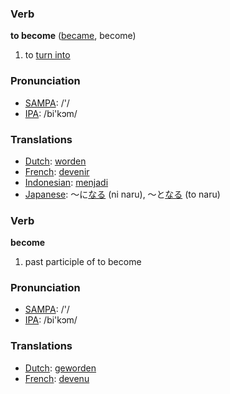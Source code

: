 === Verb ===

'''to become''' ([[became]], become)

# to [[turn into]]

=== Pronunciation ===
*[[w:SAMPA|SAMPA]]: /'/
*[[w:IPA|IPA]]: /bi'kɔm/

=== Translations ===
*[[Dutch]]: [[worden]]
*[[French]]: [[devenir]]
*[[Indonesian]]: [[jadi|menjadi]]
*[[Japanese]]: ～に[[なる]] (ni naru), ～と[[なる]] (to naru)

=== Verb ===

'''become''' 

#past participle of to become

=== Pronunciation ===
*[[w:SAMPA|SAMPA]]: /'/
*[[w:IPA|IPA]]: /bi'kɔm/

=== Translations ===
*[[Dutch]]: [[geworden]]
*[[French]]: [[devenu]]